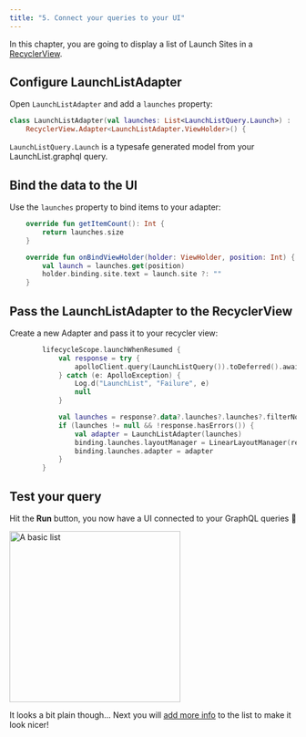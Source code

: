 ```yaml
---
title: "5. Connect your queries to your UI"
---
```


In this chapter, you are going to display a list of Launch Sites in a [RecyclerView](https://developer.android.com/guide/topics/ui/layout/recyclerview).

## Configure LaunchListAdapter

Open `LaunchListAdapter` and add a `launches` property:

```kotlin:title=app/src/main/java/com/example/rocketreserver/LaunchListAdapter.kt
class LaunchListAdapter(val launches: List<LaunchListQuery.Launch>) :
    RecyclerView.Adapter<LaunchListAdapter.ViewHolder>() {
```

`LaunchListQuery.Launch` is a typesafe generated model from your LaunchList.graphql query.

## Bind the data to the UI

Use the `launches` property to bind items to your adapter:

```kotlin:title=app/src/main/java/com/example/rocketreserver/LaunchListAdapter.kt
    override fun getItemCount(): Int {
        return launches.size
    }

    override fun onBindViewHolder(holder: ViewHolder, position: Int) {
        val launch = launches.get(position)
        holder.binding.site.text = launch.site ?: ""
    }
```

## Pass the LaunchListAdapter to the RecyclerView

Create a new Adapter and pass it to your recycler view:

```kotlin:title=app/src/main/java/com/example/rocketreserver/LaunchListFragment.kt
        lifecycleScope.launchWhenResumed {
            val response = try {
                apolloClient.query(LaunchListQuery()).toDeferred().await()
            } catch (e: ApolloException) {
                Log.d("LaunchList", "Failure", e)
                null
            }

            val launches = response?.data?.launches?.launches?.filterNotNull()
            if (launches != null && !response.hasErrors()) {
                val adapter = LaunchListAdapter(launches)
                binding.launches.layoutManager = LinearLayoutManager(requireContext())
                binding.launches.adapter = adapter
            }
        }
```

## Test your query

Hit the **Run** button, you now have a UI connected to your GraphQL queries 🚀

<img src="images/launch_list.png" class="screenshot" alt="A basic list" width="300"/>

It looks a bit plain though... Next you will [add more info](./06-add-more-info) to the list to make it look nicer!